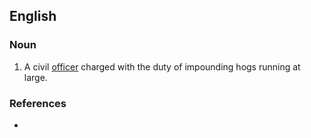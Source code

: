 ==English==

===Noun===
{{en-noun}}

# {{lb|en|obsolete}} A civil [[officer]] charged with the duty of impounding hogs running at large.

===References===
* {{R:Webster 1913}}